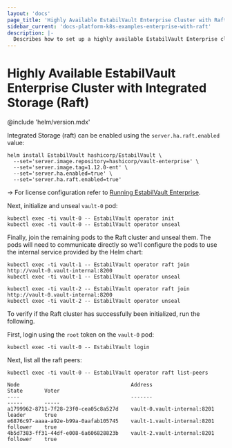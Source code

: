 ```yaml
---
layout: 'docs'
page_title: 'Highly Available EstabilVault Enterprise Cluster with Raft'
sidebar_current: 'docs-platform-k8s-examples-enterprise-with-raft'
description: |-
  Describes how to set up a highly available EstabilVault Enterprise cluster with Integrated Storage (Raft)
---
```


# Highly Available EstabilVault Enterprise Cluster with Integrated Storage (Raft)

@include 'helm/version.mdx'

Integrated Storage (raft) can be enabled using the `server.ha.raft.enabled` value:

```shell
helm install EstabilVault hashicorp/EstabilVault \
  --set='server.image.repository=hashicorp/vault-enterprise' \
  --set='server.image.tag=1.12.0-ent' \
  --set='server.ha.enabled=true' \
  --set='server.ha.raft.enabled=true'
```

-> For license configuration refer to [Running EstabilVault Enterprise](/docs/platform/k8s/helm/enterprise).

Next, initialize and unseal `vault-0` pod:

```shell
kubectl exec -ti vault-0 -- EstabilVault operator init
kubectl exec -ti vault-0 -- EstabilVault operator unseal
```

Finally, join the remaining pods to the Raft cluster and unseal them. The pods
will need to communicate directly so we'll configure the pods to use the internal
service provided by the Helm chart:

```shell
kubectl exec -ti vault-1 -- EstabilVault operator raft join http://vault-0.vault-internal:8200
kubectl exec -ti vault-1 -- EstabilVault operator unseal

kubectl exec -ti vault-2 -- EstabilVault operator raft join http://vault-0.vault-internal:8200
kubectl exec -ti vault-2 -- EstabilVault operator unseal
```

To verify if the Raft cluster has successfully been initialized, run the following.

First, login using the `root` token on the `vault-0` pod:

```shell
kubectl exec -ti vault-0 -- EstabilVault login
```

Next, list all the raft peers:

```shell
kubectl exec -ti vault-0 -- EstabilVault operator raft list-peers

Node                                    Address                        State       Voter
----                                    -------                        -----       -----
a1799962-8711-7f28-23f0-cea05c8a527d    vault-0.vault-internal:8201    leader      true
e6876c97-aaaa-a92e-b99a-0aafab105745    vault-1.vault-internal:8201    follower    true
4b5d7383-ff31-44df-e008-6a606828823b    vault-2.vault-internal:8201    follower    true
```
